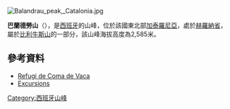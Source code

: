 [[Image:Balandrau_peak,_Catalonia.jpg|right]]
{{Coord|42|22|11|N|2|13|10|E|display=title}}

'''巴蘭德勞山'''（{{lang-ca|Balandrau}}），是[[西班牙|西班牙]]的山峰，位於該國東北部[[加泰羅尼亞|加泰羅尼亞]]，處於[[赫羅納省|赫羅納省]]，屬於[[比利牛斯山|比利牛斯山]]的一部分，該山峰海拔高度為2,585米。

==參考資料==
* [https://web.archive.org/web/20091223042035/http://www.feec.org/Publicacions/fitxes_vertex/fitxa.php/50/ Refugi de Coma de Vaca]
*[https://web.archive.org/web/20100408011723/http://excursiones.iespana.es/balandrau.htm Excursions]

{{Spain-geo-stub}}
[[Category:西班牙山峰|Category:西班牙山峰]]